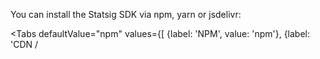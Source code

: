 
You can install the Statsig SDK via npm, yarn or jsdelivr:

<Tabs
  defaultValue="npm"
  values={[
    {label: 'NPM', value: 'npm'},
    {label: 'CDN / <script>', value: 'script'}, 
    {label: 'Yarn', value: 'yarn'},
  ]}>

  <TabItem value="script">

```html
<script src="https://cdn.jsdelivr.net/npm/@statsig/precomputed-evaluations/build/precomputed-evaluations.min.js"></script>
```

Statsig is hosted on the [jsDelivr](https://www.jsdelivr.com/package/npm/@statsig/precomputed-evaluations) CDN.

To access the current primary JavaScript bundle, use:

`https://cdn.jsdelivr.net/npm/@statsig/precomputed-evaluations/build/precomputed-evaluations.min.js`

To access specific files/versions:

`https://cdn.jsdelivr.net/npm/@statsig/precomputed-evaluations@{version}/build/precomputed-evaluations.min.js`

  </TabItem>
  <TabItem value="npm">

```shell
npm install @statsig/precomputed-evaluations
```

  </TabItem>
  <TabItem value="yarn">

```shell
yarn add @statsig/precomputed-evaluations
```

  </TabItem>
</Tabs>
